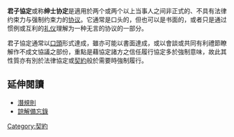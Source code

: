 {{expand|time=2014-06-03T05:06:02+00:00}}
{{unreferenced|time=2014-06-03T05:06:02+00:00}}
{{Otheruses|subject=一个普通名词|other=君子协定的其他意思|君子协定 (消歧义)}}
'''君子協定'''或称'''绅士协定'''是適用於两个或两个以上当事人之间非正式的、不具有法律约束力与强制约束力的[[协议|协议]]。它通常是口头的，但也可以是书面的，或者只是通过惯例或互利的[[礼仪|礼仪]]理解为一种无言的协议的一部分。

君子協定通常以[[口頭|口頭]]形式達成，雖亦可能以書面達成，或以會談或共同有利禮節瞭解作不成文協議之部份，重點是藉協定諸方之信任履行協定多於強制意味，故此其性質亦有別於法律協定或[[契約|契約]]般於需要時強制履行。

== 延伸閱讀 ==
*[[潛規則|潛規則]]
*[[諒解備忘錄|諒解備忘錄]]

{{Stub}}

[[Category:契約|Category:契約]]